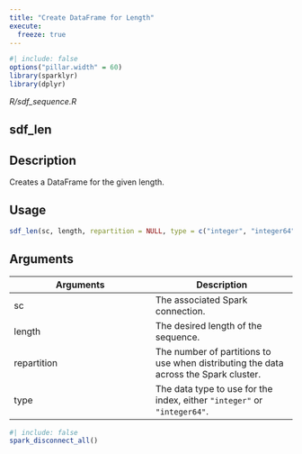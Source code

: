 ```yaml
---
title: "Create DataFrame for Length"
execute:
  freeze: true
---
```


```r
#| include: false
options("pillar.width" = 60)
library(sparklyr) 
library(dplyr)
```

*R/sdf_sequence.R*

## sdf_len

## Description
Creates a DataFrame for the given length. 


## Usage
```r
sdf_len(sc, length, repartition = NULL, type = c("integer", "integer64")) 
```

## Arguments
|Arguments|Description|
|---|---|
| sc | The associated Spark connection. |
| length | The desired length of the sequence. |
| repartition | The number of partitions to use when distributing the data across the Spark cluster. |
| type | The data type to use for the index, either `"integer"` or `"integer64"`. |








```r
#| include: false
spark_disconnect_all()
```
